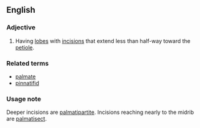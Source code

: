 ==English==
===Adjective===
{{en-adj|-}}
# {{botany}} {{qualifier|leaves}} Having [[lobe]]s with [[incision]]s that extend less than half-way toward the [[petiole]].

===Related terms===
*[[palmate]]
*[[pinnatifid]]

===Usage note===
Deeper incisions are [[palmatipartite]]. Incisions reaching nearly to the midrib are [[palmatisect]].